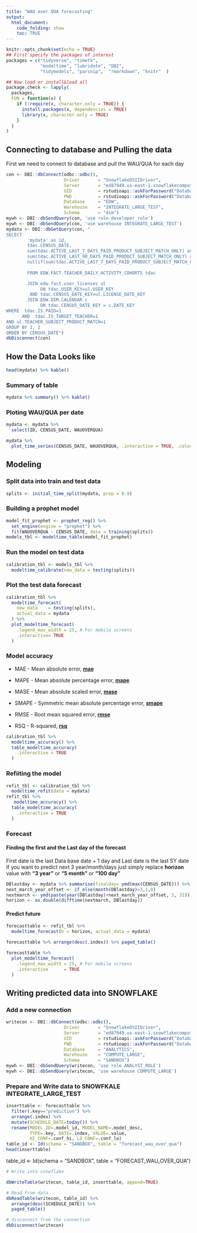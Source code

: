 ```yaml
---
title: "WAU over QUA forecasting"
output:
  html_document:
    code_folding: show
    toc: TRUE
---
```


```r
knitr::opts_chunk$set(echo = TRUE)
## First specify the packages of interest
packages = c("tidyverse", "timetk",
             "modeltime", "lubridate", "DBI",
             "tidymodels", "parsnip",  "rmarkdown", "knitr"  )

## Now load or install&load all
package.check <- lapply(
  packages,
  FUN = function(x) {
    if (!require(x, character.only = TRUE)) {
      install.packages(x, dependencies = TRUE)
      library(x, character.only = TRUE)
    }
  }
)


```

## Connecting to database and Pulling the data

First we need to connect to database and pull the WAU/QUA for each day

```r
con <- DBI::dbConnect(odbc::odbc(),
                      Driver       = "SnowflakeDSIIDriver",
                      Server       = "ed87949.us-east-1.snowflakecomputing.com",
                      UID          = rstudioapi::askForPassword("Database user"),
                      PWD          = rstudioapi::askForPassword("Database password"),
                      Database     = "EDW",
                      Warehouse    = "INTEGRATE_LARGE_TEST",
                      Schema       = "dim")
mywh <- DBI::dbSendQuery(con, 'use role developer_role')
mywh <- DBI::dbSendQuery(con, 'use warehouse INTEGRATE_LARGE_TEST')
mydata <- DBI::dbGetQuery(con, "
SELECT
        'mydata' as id,
        tdac.CENSUS_DATE,
        sum(tdac.ACTIVE_LAST_7_DAYS_PAID_PRODUCT_SUBJECT_MATCH_ONLY) as WAU,
        sum(tdac.ACTIVE_LAST_90_DAYS_PAID_PRODUCT_SUBJECT_MATCH_ONLY) as QUA,
        nullif(sum(tdac.ACTIVE_LAST_7_DAYS_PAID_PRODUCT_SUBJECT_MATCH_ONLY)/sum(tdac.ACTIVE_LAST_90_DAYS_PAID_PRODUCT_SUBJECT_MATCH_ONLY),0) AS WAUOVERQUA
        
        FROM EDW.FACT.TEACHER_DAILY_ACTIVITY_COHORTS tdac

        JOIN edw.fact.user_licenses ul
             ON tdac.USER_KEY=ul.USER_KEY
         AND tdac.CENSUS_DATE_KEY=ul.LICENSE_DATE_KEY
        JOIN EDW.DIM.CALENDAR c
             ON tdac.CENSUS_DATE_KEY = c.DATE_KEY
WHERE  tdac.IS_PAID=1
      AND  tdac.IS_TARGET_TEACHER=1
AND ul.TEACHER_SUBJECT_PRODUCT_MATCH=1
GROUP BY 1, 2
ORDER BY CENSUS_DATE")
dbDisconnect(con)
```

## How the Data Looks like
```r
head(mydata) %>% kable()
```

### Summary of table

```r
mydata %>% summary() %>% kable()
```

### Ploting WAU/QUA per date

```r
mydata <- mydata %>% 
  select(ID, CENSUS_DATE, WAUOVERQUA)

mydata %>%
  plot_time_series(CENSUS_DATE, WAUOVERQUA, .interactive = TRUE, .color_var = year(CENSUS_DATE), .plotly_slider = TRUE)
```

## Modeling
### Split data into train and test data

```r
splits <- initial_time_split(mydata, prop = 0.9)
```

### Building a prophet model

```r
model_fit_prophet <- prophet_reg() %>%
  set_engine(engine = "prophet") %>%
  fit(WAUOVERQUA ~ CENSUS_DATE, data = training(splits))
models_tbl <- modeltime_table(model_fit_prophet)
```

### Run the model on test data

```r
calibration_tbl <- models_tbl %>%
  modeltime_calibrate(new_data = testing(splits))
```

### Plot the test data forecast

```r
calibration_tbl %>%
  modeltime_forecast(
    new_data    = testing(splits),
    actual_data = mydata
  ) %>%
  plot_modeltime_forecast(
    .legend_max_width = 25, # For mobile screens
    .interactive= TRUE
  )
```

### Model accuracy

* MAE - Mean absolute error, [**mae**](https://en.wikipedia.org/wiki/Mean_absolute_error)

* MAPE - Mean absolute percentage error, [**mape**](https://en.wikipedia.org/wiki/Mean_absolute_percentage_error)

* MASE - Mean absolute scaled error, [**mase**](https://en.wikipedia.org/wiki/Mean_absolute_scaled_error)

* SMAPE - Symmetric mean absolute percentage error, [**smape**](https://en.wikipedia.org/wiki/Symmetric_mean_absolute_percentage_error)

* RMSE - Root mean squared error, [**rmse**](https://en.wikipedia.org/wiki/Root-mean-square_deviation)

* RSQ - R-squared, [**rsq**](https://en.wikipedia.org/wiki/Coefficient_of_determination)

```r
calibration_tbl %>%
  modeltime_accuracy() %>%
  table_modeltime_accuracy(
    .interactive = TRUE
  )
```

### Refiiting the model

```r
refit_tbl <- calibration_tbl %>%
  modeltime_refit(data = mydata)
refit_tbl %>%
   modeltime_accuracy() %>%
  table_modeltime_accuracy(
    .interactive = TRUE
  )
```

### Forecast

#### Finding the first and the Last day of the forecast

First date is the last Data base date + 1 day and Last date is the last SY date If you want to predict next 3 year/month/days just simply replace **horizon** value with **"3 year"** or **"5 month"** or **"100 day"**

```r
DBlastday <- mydata %>% summarise(finalday= ymd(max(CENSUS_DATE))) %>% pull(finalday)
next_march_year_offset <- if_else(month(DBlastday)>3,1,0)
nextmarch <- ymd(paste(year(DBlastday)+next_march_year_offset, 3, 31))
horizon <- as.double(difftime(nextmarch, DBlastday))

```

#### Predict future

```r
forecasttable <- refit_tbl %>%
  modeltime_forecast(h = horizon, actual_data = mydata)

forecasttable %>% arrange(desc(.index)) %>% paged_table()

forecasttable %>%
  plot_modeltime_forecast(
    .legend_max_width = 25, # For mobile screens
    .interactive      = TRUE
  )
```

## Writing predicted data into SNOWFLAKE

### Add a new connection

```r
writecon <- DBI::dbConnect(odbc::odbc(),
                      Driver       = "SnowflakeDSIIDriver",
                      Server       = "ed87949.us-east-1.snowflakecomputing.com",
                      UID          = rstudioapi::askForPassword("Database user"),
                      PWD          = rstudioapi::askForPassword("Database password"),
                      Database     = "ANALYTICS",
                      Warehouse    = "COMPUTE_LARGE",
                      Schema       = "SANDBOX")
mywh <- DBI::dbSendQuery(writecon, 'use role ANALYST_ROLE')
mywh <- DBI::dbSendQuery(writecon, 'use warehouse COMPUTE_LARGE')
```

### Prepare and Write data to SNOWFKALE  INTEGRATE_LARGE_TEST

```r
inserttable <- forecasttable %>%
  filter(.key=="prediction") %>%
  arrange(.index) %>%
  mutate(SCHEDULE_DATE=today()) %>%
  rename(MODEL_ID=.model_id, MODEL_NAME=.model_desc,
         TYPE=.key, DATE=.index, VALUE=.value,
         HI_CONF=.conf_hi, LO_CONF=.conf_lo) 
table_id <- Id(schema = "SANDBOX", table = "forecast_wau_over_qua")
head(inserttable)
```

table_id <- Id(schema = "SANDBOX", table = "FORECAST_WAU_OVER_QUA")
```r
# Write into snowflake

dbWriteTable(writecon, table_id, inserttable, append=TRUE)

# Read from data
dbReadTable(writecon, table_id) %>% 
  arrange(desc(SCHEDULE_DATE)) %>%
  paged_table()

# disconnect from the connection
dbDisconnect(writecon)
```




